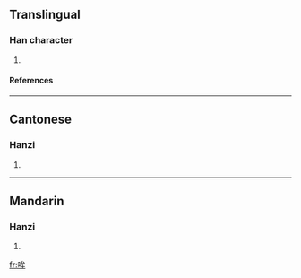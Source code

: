 ==Translingual==
===Han character===
{{Han char|rn=30|rad=口|as=06|sn=9|four=6305<sub>0</sub>|canj=口戈竹手 (RIHQ)}}
# {{defn|Han|sort=口06}}
====References====
{{Han ref|kx=0189.271|hdz=10624.080|uh=54DE|ud=21726|bh=CE4E|bd=52814}}
----
==Cantonese==
===Hanzi===
{{yue-hanzi|jyut=|y=mau1}}
# {{defn|Cantonese}}
----
==Mandarin==
===Hanzi===
{{cmn-hanzi|pin=[[mōu]] (mou1)|wg=mou<sup>1</sup>}}
# {{defn|Mandarin}}

[[fr:哞]]